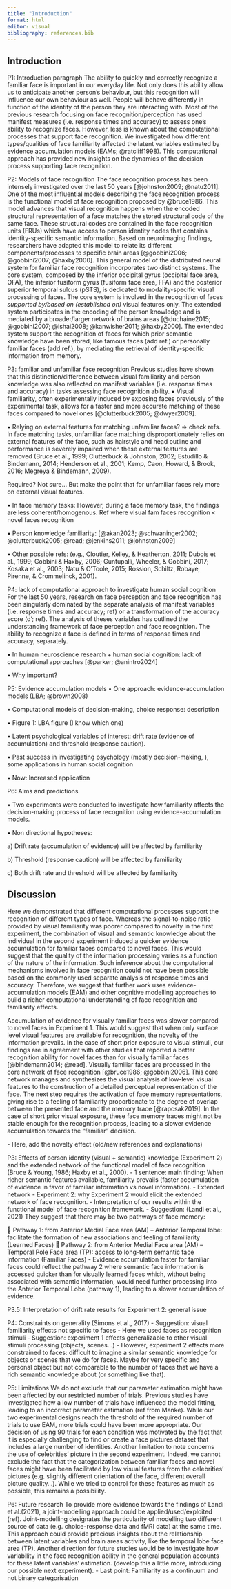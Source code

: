 ```yaml
---
title: "Introduction"
format: html
editor: visual
bibliography: references.bib
---
```


## Introduction

P1: Introduction paragraph The ability to quickly and correctly recognize a familiar face is important in our everyday life. Not only does this ability allow us to anticipate another person's behaviour, but this recognition will influence our own behaviour as well. People will behave differently in function of the identity of the person they are interacting with. Most of the previous research focusing on face recognition/perception has used manifest measures (i.e. response times and accuracy) to assess one's ability to recognize faces. However, less is known about the computational processes that support face recognition. We investigated how different types/qualities of face familiarity affected the latent variables estimated by evidence accumulation models (EAMs; @ratcliff1998). This computational approach has provided new insights on the dynamics of the decision process supporting face recognition.

P2: Models of face recognition The face recognition process has been intensely investigated over the last 50 years [@johnston2009; @natu2011]. One of the most influential models describing the face recognition process is the functional model of face recognition proposed by @bruce1986. This model advances that visual recognition happens when the encoded structural representation of a face matches the stored structural code of the same face. These structural codes are contained in the face recognition units (FRUs) which have access to person identity nodes that contains identity-specific semantic information. Based on neuroimaging findings, researchers have adapted this model to relate its different components/processes to specific brain areas [@gobbini2006; @gobbini2007; @haxby2000]. This general model of the distributed neural system for familiar face recognition incorporates two distinct systems. The core system, composed by the inferior occipital gyrus (occipital face area, OFA), the inferior fusiform gyrus (fusiform face area, FFA) and the posterior superior temporal sulcus (pSTS), is dedicated to modality-specific visual processing of faces. The core system is involved in the recognition of faces *supported by/based on (established on)* visual features only. The extended system participates in the encoding of the person knowledge and is mediated by a broader/larger network of brains areas [@duchaine2015; @gobbini2007; @ishai2008; @kanwisher2011; @haxby2000]. The extended system support the recognition of faces for which prior semantic knowledge have been stored, like famous faces (add ref.) or personally familiar faces (add ref.), by mediating the retrieval of identity-specific information from memory.

P3: familiar and unfamiliar face recognition Previous studies have shown that this distinction/difference between visual familiarity and person knowledge was also reflected on manifest variables (i.e. response times and accuracy) in tasks assessing face recognition ability. • Visual familiarity, often experimentally induced by exposing faces previously of the experimental task, allows for a faster and more accurate matching of these faces compared to novel ones [@clutterbuck2005; @dwyer2009].

• Relying on external features for matching unfamiliar faces? =\> check refs. In face matching tasks, unfamiliar face matching disproportionately relies on external features of the face, such as hairstyle and head outline and performance is severely impaired when these external features are removed (Bruce et al., 1999; Clutterbuck & Johnston, 2002; Estudillo & Bindemann, 2014; Henderson et al., 2001; Kemp, Caon, Howard, & Brook, 2016; Megreya & Bindemann, 2009).

Required? Not sure... But make the point that for unfamiliar faces rely more on external visual features.

• In face memory tasks: However, during a face memory task, the findings are less coherent/homogenous. Ref where visual fam faces recognition \< novel faces recognition

• Person knowledge familiarity: [@akan2023; @schwaninger2002; @clutterbuck2005; @read; @jenkins2011; @johnston2009]

• Other possible refs: (e.g., Cloutier, Kelley, & Heatherton, 2011; Dubois et al., 1999; Gobbini & Haxby, 2006; Guntupalli, Wheeler, & Gobbini, 2017; Kosaka et al., 2003; Natu & O'Toole, 2015; Rossion, Schiltz, Robaye, Pirenne, & Crommelinck, 2001).

P4: lack of computational approach to investigate human social cognition For the last 50 years, research on face perception and face recognition has been singularly dominated by the separate analysis of manifest variables (i.e. response times and accuracy; ref) or a transformation of the accuracy score (d'; ref). The analysis of theses variables has outlined the understanding framework of face perception and face recognition. The ability to recognize a face is defined in terms of response times and accuracy, separately.

• In human neuroscience research + human social cognition: lack of computational approaches [@parker; @anintro2024]

• Why important?

P5: Evidence accumulation models • One approach: evidence-accumulation models (LBA; @brown2008)

• Computational models of decision-making, choice response: description

• Figure 1: LBA figure (I know which one)

• Latent psychological variables of interest: drift rate (evidence of accumulation) and threshold (response caution).

• Past success in investigating psychology (mostly decision-making, ), some applications in human social cognition

• Now: Increased application

P6: Aims and predictions

• Two experiments were conducted to investigate how familiarity affects the decision-making process of face recognition using evidence-accumulation models.

• Non directional hypotheses:

a\) Drift rate (accumulation of evidence) will be affected by familiarity

b\) Threshold (response caution) will be affected by familiarity

c\) Both drift rate and threshold will be affected by familiarity

## Discussion

Here we demonstrated that different computational processes support the recognition of different types of face. Whereas the signal-to-noise ratio provided by visual familiarity was poorer compared to novelty in the first experiment, the combination of visual and semantic knowledge about the individual in the second experiment induced a quicker evidence accumulation for familiar faces compared to novel faces. This would suggest that the quality of the information processing varies as a function of the nature of the information. Such inference about the computational mechanisms involved in face recognition could not have been possible based on the commonly used separate analysis of response times and accuracy. Therefore, we suggest that further work uses evidence-accumulation models (EAM) and other cognitive modelling approaches to build a richer computational understanding of face recognition and familiarity effects.

Accumulation of evidence for visually familiar faces was slower compared to novel faces in Experiment 1. This would suggest that when only surface level visual features are available for recognition, the novelty of the information prevails. In the case of short prior exposure to visual stimuli, our findings are in agreement with other studies that reported a better recognition ability for novel faces than for visually familiar faces [@bindemann2014; @read]. Visually familiar faces are processed in the core network of face recognition [@bruce1986; @gobbini2006]. This core network manages and synthesizes the visual analysis of low-level visual features to the construction of a detailed perceptual representation of the face. The next step requires the activation of face memory representations, giving rise to a feeling of familiarity proportionate to the degree of overlap between the presented face and the memory trace [@rapcsak2019]. In the case of short prior visual exposure, these face memory traces might not be stable enough for the recognition process, leading to a slower evidence accumulation towards the "familiar" decision.

\- Here, add the novelty effect (old/new references and explanations)

P3: Effects of person identity (visual + semantic) knowledge (Experiment 2) and the extended network of the functional model of face recognition (Bruce & Young, 1986; Haxby et al., 2000). - 1 sentence: main finding: When richer semantic features available, familiarity prevails (faster accumulation of evidence in favor of familiar information vs novel information). - Extended network - Experiment 2: why Experiment 2 would elicit the extended network of face recognition. - Interpretation of our results within the functional model of face recognition framework. - Suggestion: (Landi et al., 2021) They suggest that there may be two pathways of face memory:

 Pathway 1: from Anterior Medial Face area (AM) -- Anterior Temporal lobe: facilitate the formation of new associations and feeling of familiarity (Learned Faces)  Pathway 2: from Anterior Medial Face area (AM) -- Temporal Pole Face area (TP): access to long-term semantic face information (Familiar Faces) - Evidence accumulation faster for familiar faces could reflect the pathway 2 where semantic face information is accessed quicker than for visually learned faces which, without being associated with semantic information, would need further processing into the Anterior Temporal Lobe (pathway 1), leading to a slower accumulation of evidence.

P3.5: Interpretation of drift rate results for Experiment 2: general issue

P4: Constraints on generality (Simons et al., 2017) - Suggestion: visual familiarity effects not specific to faces - Here we used faces as recognition stimuli - Suggestion: experiment 1 effects generalizable to other visual stimuli processing (objects, scenes...) - However, experiment 2 effects more constrained to faces: difficult to imagine a similar semantic knowledge for objects or scenes that we do for faces. Maybe for very specific and personal object but not comparable to the number of faces that we have a rich semantic knowledge about (or something like that).

P5: Limitations We do not exclude that our parameter estimation might have been affected by our restricted number of trials. Previous studies have investigated how a low number of trials have influenced the model fitting, leading to an incorrect parameter estimation (ref from Manke). While our two experimental designs reach the threshold of the required number of trials to use EAM, more trials could have been more appropriate. Our decision of using 90 trials for each condition was motivated by the fact that it is especially challenging to find or create a face pictures dataset that includes a large number of identities. Another limitation to note concerns the use of celebrities' picture in the second experiment. Indeed, we cannot exclude the fact that the categorization between familiar faces and novel faces might have been facilitated by low visual features from the celebrities' pictures (e.g. slightly different orientation of the face, different overall picture quality...). While we tried to control for these features as much as possible, this remains a possibility.

P6: Future research To provide more evidence towards the findings of Landi et al.(2021), a joint-modelling approach could be applied/used/exploited (ref). Joint-modelling designates the particularity of modelling two different source of data (e.g. choice-response data and fMRI data) at the same time. This approach could provide precious insights about the relationship between latent variables and brain areas activity, like the temporal lobe face area (TP). Another direction for future studies would be to investigate how variability in the face recognition ability in the general population accounts for these latent variables' estimation. (develop this a little more, introducing our possible next experiment). - Last point: Familiarity as a continuum and not binary categorisation
